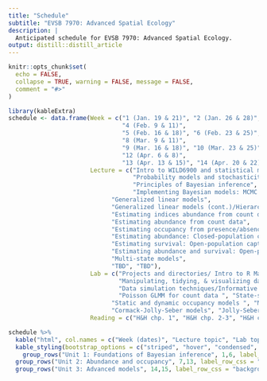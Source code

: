 ```yaml
---
title: "Schedule"
subtitle: "EVSB 7970: Advanced Spatial Ecology"
description: |
  Anticipated schedule for EVSB 7970: Advanced Spatial Ecology.
output: distill::distill_article
---
```



```r
knitr::opts_chunk$set(
  echo = FALSE,
  collapse = TRUE, warning = FALSE, message = FALSE,
  comment = "#>"
)
```


```r
library(kableExtra)
schedule <- data.frame(Week = c("1 (Jan. 19 & 21)", "2 (Jan. 26 & 28)", "3 (Feb. 2 & 4)", 
                                "4 (Feb. 9 & 11)",
                                "5 (Feb. 16 & 18)", "6 (Feb. 23 & 25)", "7 (Mar. 2 & 4)", 
                                "8 (Mar. 9 & 11)",
                                "9 (Mar. 16 & 18)", "10 (Mar. 23 & 25)", "11 (Mar. 30 & Apr. 1)", 
                                "12 (Apr. 6 & 8)",
                                "13 (Apr. 13 & 15)", "14 (Apr. 20 & 22)", "15 (Apr. 27 & 29)"),
                       Lecture = c("Intro to WILD6900 and statistical modeling in ecology", 
                                   "Probability models and stochasticity", 
                                   "Principles of Bayesian inference", 
                                   "Implementing Bayesian models: MCMC samplers and JAGS",
                             "Generalized linear models", 
                             "Generalized linear models (cont.)/Hierarchical models",
                             "Estimating indices abundance from count data", 
                             "Estimating abundance from count data",
                             "Estimating occupancy from presence/absence data",
                             "Estimating abundance: Closed-population capture-mark-recapture", 
                             "Estimating survival: Open-population capture-mark-recapture", 
                             "Estimating abundance and survival: Open-population capture-mark-recapture",
                             "Multi-state models",
                             "TBD", "TBD"),
                       Lab = c("Projects and directories/ Intro to R Markdown", 
                               "Manipulating, tidying, & visualizing data in R", 
                               "Data simulation techniques/Informative priors",  "Building simple samplers in R", "Introduction to JAGS/Regression analysis using JAGS",
                               "Poisson GLMM for count data ", "State-space models", "Basic N-mixture model & variations", 
                             "Static and dynamic occupancy models ", "M0, Mt, Mb, Mh models",
                             "Cormack-Jolly-Seber models", "Jolly-Seber models", "Estimating movement rates using multi-state models", "", ""),
                       Reading = c("H&H chp. 1", "H&H chp. 2-3", "H&H chp. 5", "H&H chp. 7", "H&H chp. 6, K&S chp. 3", "K&S chp. 3 & 4", "K&S chp. 5", "K&S chp. 12", "K&S chp. 13", "-", "K&S chp. 6", "K&S chp. 7", "K&S chp. 10", "K&S chp. 9", ""))

schedule %>%
  kable("html", col.names = c("Week (dates)", "Lecture topic", "Lab topic", "Reading"), align = 'c') %>%
  kable_styling(bootstrap_options = c("striped", "hover", "condensed", "responsive"), full_width = TRUE) %>%
    group_rows("Unit 1: Foundations of Bayesian inference", 1,6, label_row_css = "background-color: #333333; color: #eeeeee;") %>%
  group_rows("Unit 2: Abundance and occupancy", 7,13, label_row_css = "background-color: #333333; color: #eeeeee;") %>%
  group_rows("Unit 3: Advanced models", 14,15, label_row_css = "background-color: #333333; color: #eeeeee;") 

```
